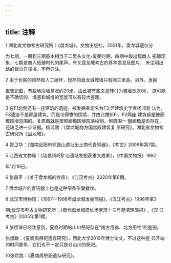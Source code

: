 ```yaml
---
---
---
```

title: 注释
---





1 湖北省文物考古研究所：《盘龙城》，文物出版社，2001年。盘龙城遗址分





为七期，一期到三期基本相当于二里头文化-夏朝时期，四期中段出现商人 拓殖现象，七期是商人拓殖时代的尾声。有关盘龙城考古的基本信息及图片， 未注明出处的皆出自该书，不再详注。



2 由于长期的自然和人工破坏，现存的盘龙城城墙只有两三米高。另外，发掘





报告记载，有些地段墙基宽约20米，由此被有些文章转引为城墙宽20米， 这可能是不确切的，墙基和城墙的宽度可以有较大差距。



3 在F1北侧还有一座建筑的遗迹，被发掘者定名为F3,但建筑史学者杨鸿勋 认为，F3遗迹不是房屋建筑，而是带廊檐的围墙，并由此推断Fl、F2两座 建筑都是被廊檐围墙包围的。复原图就是按照廊檐围墙院落绘制，但周围一 圈廊檐是否存在，还缺乏进一步证据。杨鸿勋：《盘龙城商方国宫殿建筑复 原研究》，湖北省文物考古研究所《盘龙城》。



4 胥卫华：《湖南岳阳市铜鼓山遗址出土商代青铜器》，《考古》2006年第7期。



5 江西省文物局：《瑞昌铜岭矿冶遗址发掘获重大成果》，《中国文物报》1992





年1月19日。



6 张昌平：《关于盘龙城的性质》，《江汉考古》2020年第6期。



7 盘龙城产的青铜器上也是这种窄条形饕餐纹。



8 武汉市博物馆：《1997—1998年盘龙城发掘简报》，《汉江考古》1998年第3





期;武汉市考古文物研究所：《商代盘龙城遗址杨家湾十三号墓清理简报》,《汉 江考古》2005年第1期。



9 张煜珠已经注意到，夏商时期的山川祭祀存在“南方用器、北方用牲”的差别。





张煜跳：《夏商周祭祀遗存研究》，西北大学2019年博士论文。不过这种差 异开端的时间更早，它们也不一定只是对山川的祭祀。

10张煜跳：《夏商周祭祀遗存研究》。
